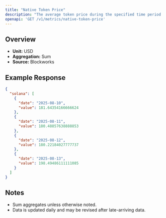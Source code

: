 ```yaml
---
title: "Native Token Price"
description: "The average token price during the specified time period for the native asset of that chain."
openapi: 'GET /v1/metrics/native-token-price'
---
```


## Overview

- **Unit:** USD
- **Aggregation:** Sum
- **Source:** Blockworks

## Example Response

```json
{
  "solana": [
    {
      "date": "2025-08-10",
      "value": 181.64354166666624
    },
    {
      "date": "2025-08-11",
      "value": 180.48857638888853
    },
    {
      "date": "2025-08-12",
      "value": 180.22184027777737
    },
    {
      "date": "2025-08-13",
      "value": 198.49486111111085
    }
  ]
}
```

## Notes
- Sum aggregates unless otherwise noted.
- Data is updated daily and may be revised after late-arriving data.
